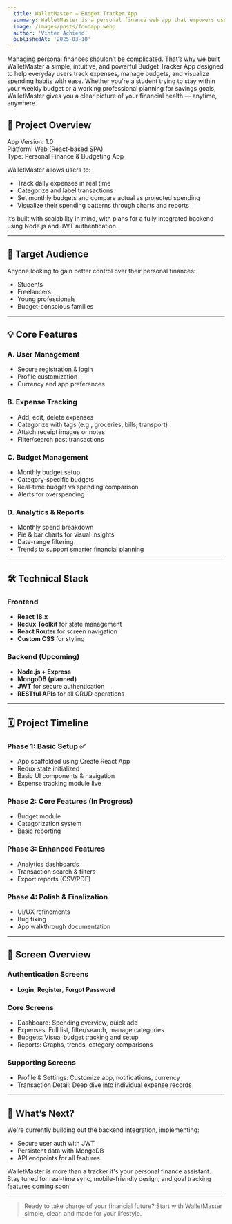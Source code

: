 ```yaml
---
  title: WalletMaster – Budget Tracker App 
  summary: WalletMaster is a personal finance web app that empowers users to take control of their money through intuitive expense tracking, smart budgeting, and insightful analytics.
  image: /images/posts/foodapp.webp
  author: 'Vinter Achieno'
  publishedAt: '2025-03-18'
---
```


Managing personal finances shouldn’t be complicated. That’s why we built WalletMaster a simple, intuitive, and powerful Budget Tracker App designed to help everyday users track expenses, manage budgets, and visualize spending habits with ease.
Whether you're a student trying to stay within your weekly budget or a working professional planning for savings goals, WalletMaster gives you a clear picture of your financial health — anytime, anywhere.

## 🎯 Project Overview

App Version: 1.0  
Platform: Web (React-based SPA)  
Type: Personal Finance & Budgeting App  

WalletMaster allows users to:
- Track daily expenses in real time
- Categorize and label transactions
- Set monthly budgets and compare actual vs projected spending
- Visualize their spending patterns through charts and reports

It’s built with scalability in mind, with plans for a fully integrated backend using Node.js and JWT authentication.

---

## 👥 Target Audience

Anyone looking to gain better control over their personal finances:
- Students
- Freelancers
- Young professionals
- Budget-conscious families

---

## 💡 Core Features

### A. User Management
- Secure registration & login
- Profile customization
- Currency and app preferences

### B. Expense Tracking
- Add, edit, delete expenses
- Categorize with tags (e.g., groceries, bills, transport)
- Attach receipt images or notes
- Filter/search past transactions

### C. Budget Management
- Monthly budget setup
- Category-specific budgets
- Real-time budget vs spending comparison
- Alerts for overspending

### D. Analytics & Reports
- Monthly spend breakdown
- Pie & bar charts for visual insights
- Date-range filtering
- Trends to support smarter financial planning

---

## 🛠️ Technical Stack

### Frontend
- **React 18.x**
- **Redux Toolkit** for state management
- **React Router** for screen navigation
- **Custom CSS** for styling

### Backend (Upcoming)
- **Node.js + Express**
- **MongoDB (planned)**
- **JWT** for secure authentication
- **RESTful APIs** for all CRUD operations

---

## 🗓️ Project Timeline

### Phase 1: Basic Setup ✅
- App scaffolded using Create React App
- Redux state initialized
- Basic UI components & navigation
- Expense tracking module live

### Phase 2: Core Features (In Progress)
- Budget module
- Categorization system
- Basic reporting

### Phase 3: Enhanced Features
- Analytics dashboards
- Transaction search & filters
- Export reports (CSV/PDF)

### Phase 4: Polish & Finalization
- UI/UX refinements
- Bug fixing
- App walkthrough documentation

---

## 📱 Screen Overview

### Authentication Screens
- **Login**, **Register**, **Forgot Password**

### Core Screens
- Dashboard: Spending overview, quick add
- Expenses: Full list, filter/search, manage categories
- Budgets: Visual budget tracking and setup
- Reports: Graphs, trends, category comparisons

### Supporting Screens
- Profile & Settings: Customize app, notifications, currency
- Transaction Detail: Deep dive into individual expense records

---

## 🚀 What’s Next?

We're currently building out the backend integration, implementing:
- Secure user auth with JWT
- Persistent data with MongoDB
- API endpoints for all features

WalletMaster is more than a tracker it's your personal finance assistant. Stay tuned for real-time sync, mobile-friendly design, and goal tracking features coming soon!

---

> Ready to take charge of your financial future? Start with WalletMaster  simple, clear, and made for your lifestyle.